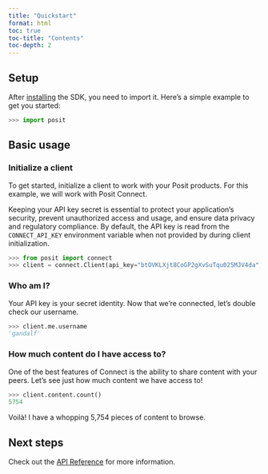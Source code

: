 ```yaml
---
title: "Quickstart"
format: html
toc: true
toc-title: "Contents"
toc-depth: 2
---
```


## Setup

After [installing](./installation.qmd) the SDK, you need to import it. Here's a simple example to get you started:

```python
>>> import posit
```

## Basic usage

### Initialize a client

To get started, initialize a client to work with your Posit products. For this example, we will work with Posit Connect.

::: {.callout-warning}
Keeping your API key secret is essential to protect your application's security, prevent unauthorized access and usage, and ensure data privacy and regulatory compliance. By default, the API key is read from the `CONNECT_API_KEY` environment variable when not provided by during client initialization.
:::


```python
>>> from posit import connect
>>> client = connect.Client(api_key="btOVKLXjt8CoGP2gXvSuTqu025MJV4da", url="https://connect.example.com")
```

### Who am I?

Your API key is your secret identity. Now that we're connected, let's double check our username.

```python
>>> client.me.username
'gandalf'
```

### How much content do I have access to?

One of the best features of Connect is the ability to share content with your peers. Let's see just how much content we have access to!

```python
>>> client.content.count()
5754
```

Voilà! I have a whopping 5,754 pieces of content to browse.


## Next steps

Check out the [API Reference](./reference/index.qmd) for more information.

